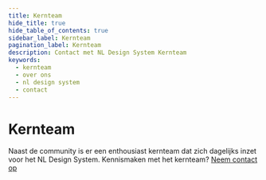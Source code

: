 ```yaml
---
title: Kernteam
hide_title: true
hide_table_of_contents: true
sidebar_label: Kernteam
pagination_label: Kernteam
description: Contact met NL Design System Kernteam
keywords:
  - kernteam
  - over ons
  - nl design system
  - contact
---
```



# Kernteam

Naast de community is er een enthousiast kernteam dat zich dagelijks inzet voor het NL Design System. Kennismaken met het kernteam? [Neem contact op](mailto:kernteam@nldesignsystem.nl)

<CoreTeam headingLevel={2} />

